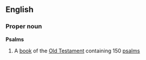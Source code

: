 ==English==
===Proper noun===
{{wikipedia}}
'''Psalms'''
#A [[book]] of the [[Old Testament]] containing 150 [[psalm]]s